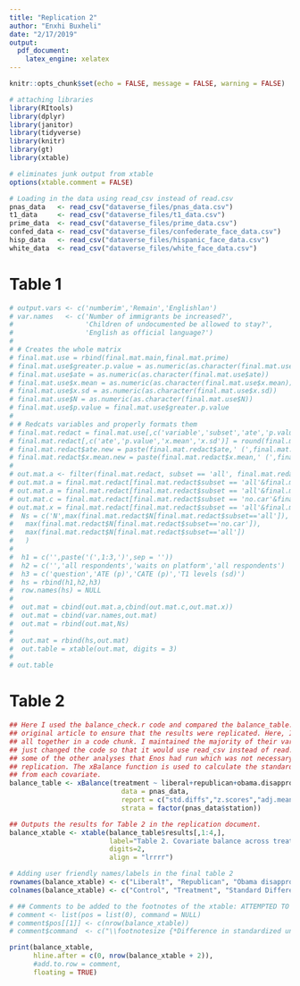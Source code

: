 ```yaml
---
title: "Replication 2"
author: "Enxhi Buxheli"
date: "2/17/2019"
output: 
  pdf_document:
    latex_engine: xelatex
---
```


```r
knitr::opts_chunk$set(echo = FALSE, message = FALSE, warning = FALSE)

# attaching libraries
library(RItools)
library(dplyr)
library(janitor)
library(tidyverse)
library(knitr)
library(gt)
library(xtable)

# eliminates junk output from xtable
options(xtable.comment = FALSE)

# Loading in the data using read_csv instead of read.csv
pnas_data   <- read_csv("dataverse_files/pnas_data.csv")
t1_data     <- read_csv("dataverse_files/t1_data.csv")
prime_data  <- read_csv("dataverse_files/prime_data.csv")
confed_data <- read_csv("dataverse_files/confederate_face_data.csv")
hisp_data   <- read_csv("dataverse_files/hispanic_face_data.csv")
white_data  <- read_csv("dataverse_files/white_face_data.csv")
```

# Table 1
```r
# output.vars <- c('numberim','Remain','Englishlan')
# var.names   <- c('Number of immigrants be increased?',
#                  'Children of undocumented be allowed to stay?',
#                  'English as official language?')
# 
# # Creates the whole matrix
# final.mat.use = rbind(final.mat.main,final.mat.prime)
# final.mat.use$greater.p.value = as.numeric(as.character(final.mat.use$greater.p.value)) final.mat.use$lesser.p.value = as.numeric(as.character(final.mat.use$lesser.p.value)) 
# final.mat.use$ate = as.numeric(as.character(final.mat.use$ate))
# final.mat.use$x.mean = as.numeric(as.character(final.mat.use$x.mean))
# final.mat.use$x.sd = as.numeric(as.character(final.mat.use$x.sd))
# final.mat.use$N = as.numeric(as.character(final.mat.use$N))
# final.mat.use$p.value = final.mat.use$greater.p.value
# 
# # Redcats variables and properly formats them
# final.mat.redact = final.mat.use[,c('variable','subset','ate','p.value','x.mean','x.sd','N')]
# final.mat.redact[,c('ate','p.value','x.mean','x.sd')] = round(final.mat.redact[,c('ate','p.value','x.mean','x.sd')],3)
# final.mat.redact$ate.new = paste(final.mat.redact$ate,' (',final.mat.redact$p.value,')',sep='')
# final.mat.redact$x.mean.new = paste(final.mat.redact$x.mean,' (',final.mat.redact$x.sd,')',sep='')
# 
# out.mat.a <- filter(final.mat.redact, subset == 'all', final.mat.redact$variable %in% output.vars)
# out.mat.a = final.mat.redact[final.mat.redact$subset == 'all'&final.mat.redact$variable %in% output.vars,]
# out.mat.a = final.mat.redact[final.mat.redact$subset == 'all'&final.mat.redact$variable %in% output.vars,c('ate.new')]	
# out.mat.c = final.mat.redact[final.mat.redact$subset == 'no.car'&final.mat.redact$variable %in% output.vars,c('ate.new')]
# out.mat.x = final.mat.redact[final.mat.redact$subset == 'all'&final.mat.redact$variable %in% output.vars,c('x.mean.new')]
#  Ns = c('N',max(final.mat.redact$N[final.mat.redact$subset=='all']),
# 	max(final.mat.redact$N[final.mat.redact$subset=='no.car']),
# 	max(final.mat.redact$N[final.mat.redact$subset=='all'])
# 	)
# 
#  h1 = c('',paste('(',1:3,')',sep = ''))
#  h2 = c('','all respondents','waits on platform','all respondents')
#  h3 = c('question','ATE (p)','CATE (p)','T1 levels (sd)')
#  hs = rbind(h1,h2,h3)
#  row.names(hs) = NULL
# 	
#  out.mat = cbind(out.mat.a,cbind(out.mat.c,out.mat.x))
#  out.mat = cbind(var.names,out.mat)
#  out.mat = rbind(out.mat,Ns)
#  
#  out.mat = rbind(hs,out.mat)
#  out.table = xtable(out.mat, digits = 3)
#  
# out.table
```


# Table 2
```r
## Here I used the balance_check.r code and compared the balance_table.tex output to the 
## original article to ensure that the results were replicated. Here, I am just putting it
## all together in a code chunk. I maintained the majority of their variable names and here
## just changed the code so that it would use read_csv instead of read.csv. I also eliminated
## some of the other analyses that Enos had run which was not necessary for performing the 
## replication. The xBalance function is used to calculate the standardized mean differences 
## from each covariate.
balance_table <- xBalance(treatment ~ liberal+republican+obama.disapprove+ride.everyday+voted.2010+romney.voter+Hispanics.x+age+residency.new+college+male+hispanic.new+white+income.new, 
                            data = pnas_data, 
                            report = c("std.diffs","z.scores","adj.means","chisquare.test")[1:3], 
                            strata = factor(pnas_data$station))

## Outputs the results for Table 2 in the replication document. 
balance_xtable <- xtable(balance_table$results[,1:4,], 
                         label="Table 2. Covariate balance across treatment conditions", 
                         digits=2,
                         align = "lrrrr")

# Adding user friendly names/labels in the final table 2
rownames(balance_xtable) <- c("Liberal†", "Republican", "Obama disapprove", "Ride MBTA every day", "Voted 2010", "Romney voter", "Hispanic threat", "Age", "Residency year", "College", "Male", "Hispanic", "White", "Income")
colnames(balance_xtable) <- c("Control", "Treatment", "Standard Difference", "Z Score")

# ## Comments to be added to the footnotes of the xtable: ATTEMPTED TO BE AMENDED
# comment <- list(pos = list(0), command = NULL)
# comment$pos[[1]] <- c(nrow(balance_xtable))
# comment$command  <- c("\\footnotesize {*Difference in standardized units.}")

print(balance_xtable,
      hline.after = c(0, nrow(balance_xtable + 2)),
      #add.to.row = comment,
      floating = TRUE)
```



